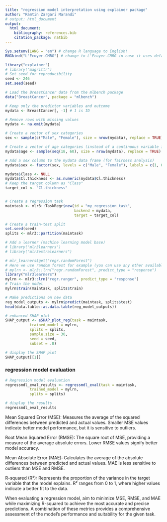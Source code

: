 ```yaml
---
title: "regression model interpretation using explainer package"
author: "Ramtin Zargari Marandi"
# output: html_document
output: 
  html_document:
    bibliography: references.bib
    citation_package: natbib
---
```


```r
Sys.setenv(LANG = "en") # change R language to English!
RNGkind("L'Ecuyer-CMRG") # change to L'Ecuyer-CMRG in case it uses default "Mersenne-Twister"

library("explainer")
# library("magrittr")
# Set seed for reproducibility
seed <- 246
set.seed(seed)

# Load the BreastCancer data from the mlbench package
data("BreastCancer", package = "mlbench")

# Keep only the predictor variables and outcome
mydata <- BreastCancer[, -1] # 1 is ID

# Remove rows with missing values
mydata <- na.omit(mydata)

# Create a vector of sex categories
sex <- sample(c("Male", "Female"), size = nrow(mydata), replace = TRUE)

# Create a vector of age categories (instead of a continuous variable in the previous code)
mydata$age <- sample(seq(18, 60), size = nrow(mydata), replace = TRUE)

# Add a sex column to the mydata data frame (for fairness analysis)
mydata$sex <- factor(sex, levels = c("Male", "Female"), labels = c(1, 0))

mydata$Class <- NULL
mydata$Cl.thickness <- as.numeric(mydata$Cl.thickness)
# Keep the target column as "Class"
target_col <- "Cl.thickness"


# Create a regression task
maintask <- mlr3::TaskRegr$new(id = "my_regression_task",
                               backend = mydata,
                               target = target_col)

# Create a train-test split
set.seed(seed)
splits <- mlr3::partition(maintask)

# Add a learner (machine learning model base)
# library("mlr3learners")
# library("mlr3extralearners")

# mlr_learners$get("regr.randomForest")
# Here we use random forest for example (you can use any other available model)
# mylrn <- mlr3::lrn("regr.randomForest", predict_type = "response")
library("mlr3learners")
mylrn <- mlr3::lrn("regr.ranger", predict_type = "response")
# Train the model
mylrn$train(maintask, splits$train)

# Make predictions on new data
reg_model_outputs <- mylrn$predict(maintask, splits$test)
head(data.table::as.data.table(reg_model_outputs))

```

```r
# enhanced SHAP plot
SHAP_output <- eSHAP_plot_reg(task = maintask,
           trained_model = mylrn,
           splits = splits,
           sample.size = 30,
           seed = seed,
           subset = .8)

# display the SHAP plot
SHAP_output[[1]]
```

### regression model evaluation

```r
# Regression model evaluation
regressmdl_eval_results <- regressmdl_eval(task = maintask,
           trained_model = mylrn,
           splits = splits)

# display the results
regressmdl_eval_results
```

Mean Squared Error (MSE): Measures the average of the squared differences between predicted and actual values. Smaller MSE values indicate better model performance, but it is sensitive to outliers.

Root Mean Squared Error (RMSE): The square root of MSE, providing a measure of the average absolute errors. Lower RMSE values signify better model accuracy.

Mean Absolute Error (MAE): Calculates the average of the absolute differences between predicted and actual values. MAE is less sensitive to outliers than MSE and RMSE.

R-squared (R²): Represents the proportion of the variance in the target variable that the model explains. R² ranges from 0 to 1, where higher values indicate a better fit to the data.

When evaluating a regression model, aim to minimize MSE, RMSE, and MAE while maximizing R-squared to achieve the most accurate and precise predictions. A combination of these metrics provides a comprehensive assessment of the model's performance and suitability for the given task.
